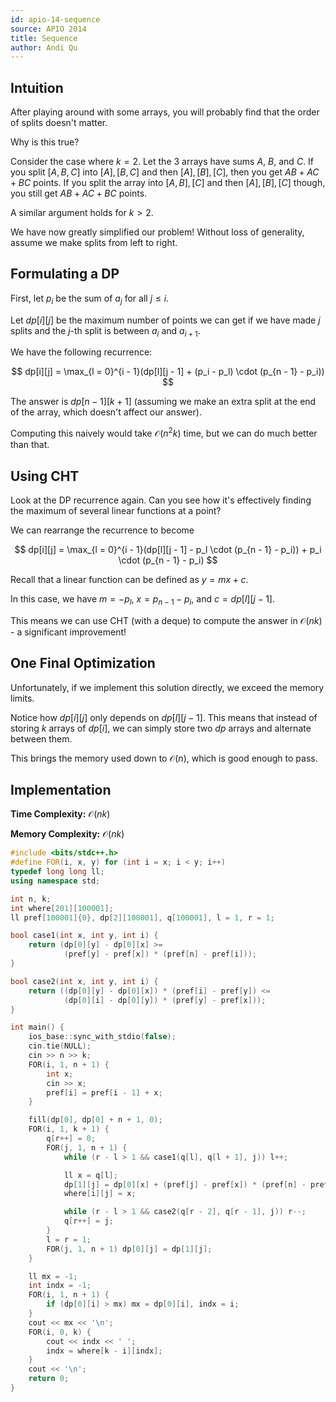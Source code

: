 ```yaml
---
id: apio-14-sequence
source: APIO 2014
title: Sequence
author: Andi Qu
---
```


## Intuition

After playing around with some arrays, you will probably find that the order of
splits doesn't matter.

Why is this true?

Consider the case where $k = 2$. Let the 3 arrays have sums $A$, $B$, and $C$.
If you split $[A, B, C]$ into $[A], [B, C]$ and then $[A], [B], [C]$, then you
get $AB + AC + BC$ points. If you split the array into $[A, B], [C]$ and then
$[A], [B], [C]$ though, you still get $AB + AC + BC$ points.

A similar argument holds for $k > 2$.

We have now greatly simplified our problem! Without loss of generality, assume
we make splits from left to right.

## Formulating a DP

First, let $p_i$ be the sum of $a_j$ for all $j \leq i$.

Let $dp[i][j]$ be the maximum number of points we can get if we have made $j$
splits and the $j$-th split is between $a_i$ and $a_{i + 1}$.

We have the following recurrence:

$$
dp[i][j] = \max_{l = 0}^{i - 1}(dp[l][j - 1] + (p_i - p_l) \cdot (p_{n - 1} - p_i))
$$

The answer is $dp[n - 1][k + 1]$ (assuming we make an extra split at the end of
the array, which doesn't affect our answer).

Computing this naively would take $\mathcal{O}(n^2k)$ time, but we can do much
better than that.

## Using CHT

Look at the DP recurrence again. Can you see how it's effectively finding the
maximum of several linear functions at a point?

We can rearrange the recurrence to become

$$
dp[i][j] = \max_{l = 0}^{i - 1}(dp[l][j - 1] - p_l \cdot (p_{n - 1} - p_i)) + p_i \cdot (p_{n - 1} - p_i)
$$

Recall that a linear function can be defined as $y = mx + c$.

In this case, we have $m = -p_l$, $x = p_{n - 1} - p_i$, and $c = dp[l][j - 1]$.

This means we can use CHT (with a deque) to compute the answer in
$\mathcal{O}(nk)$ - a significant improvement!

## One Final Optimization

Unfortunately, if we implement this solution directly, we exceed the memory
limits.

Notice how $dp[i][j]$ only depends on $dp[l][j - 1]$. This means that instead of
storing $k$ arrays of $dp[i]$, we can simply store two $dp$ arrays and alternate
between them.

This brings the memory used down to $\mathcal{O}(n)$, which is good enough to
pass.

## Implementation

**Time Complexity:** $\mathcal{O}(nk)$

**Memory Complexity:** $\mathcal{O}(nk)$

```cpp
#include <bits/stdc++.h>
#define FOR(i, x, y) for (int i = x; i < y; i++)
typedef long long ll;
using namespace std;

int n, k;
int where[201][100001];
ll pref[100001]{0}, dp[2][100001], q[100001], l = 1, r = 1;

bool case1(int x, int y, int i) {
	return (dp[0][y] - dp[0][x] >=
			(pref[y] - pref[x]) * (pref[n] - pref[i]));
}

bool case2(int x, int y, int i) {
	return ((dp[0][y] - dp[0][x]) * (pref[i] - pref[y]) <=
			(dp[0][i] - dp[0][y]) * (pref[y] - pref[x]));
}

int main() {
	ios_base::sync_with_stdio(false);
	cin.tie(NULL);
	cin >> n >> k;
	FOR(i, 1, n + 1) {
		int x;
		cin >> x;
		pref[i] = pref[i - 1] + x;
	}

	fill(dp[0], dp[0] + n + 1, 0);
	FOR(i, 1, k + 1) {
		q[r++] = 0;
		FOR(j, 1, n + 1) {
			while (r - l > 1 && case1(q[l], q[l + 1], j)) l++;

			ll x = q[l];
			dp[1][j] = dp[0][x] + (pref[j] - pref[x]) * (pref[n] - pref[j]);
			where[i][j] = x;

			while (r - l > 1 && case2(q[r - 2], q[r - 1], j)) r--;
			q[r++] = j;
		}
		l = r = 1;
		FOR(j, 1, n + 1) dp[0][j] = dp[1][j];
	}

	ll mx = -1;
	int indx = -1;
	FOR(i, 1, n + 1) {
		if (dp[0][i] > mx) mx = dp[0][i], indx = i;
	}
	cout << mx << '\n';
	FOR(i, 0, k) {
		cout << indx << ' ';
		indx = where[k - i][indx];
	}
	cout << '\n';
	return 0;
}
```
